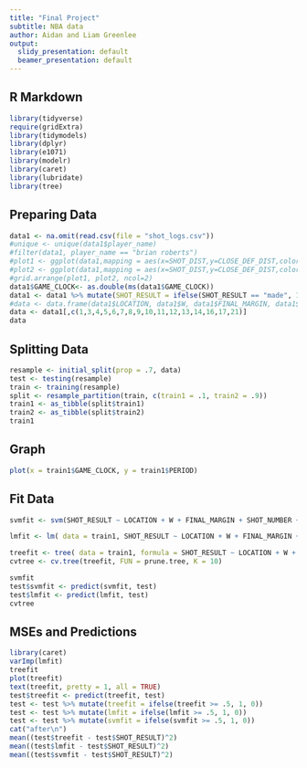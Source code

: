 ```yaml
---
title: "Final Project"
subtitle: NBA data
author: Aidan and Liam Greenlee
output:
  slidy_presentation: default
  beamer_presentation: default
---
```


## R Markdown

```r
library(tidyverse)
require(gridExtra)
library(tidymodels)
library(dplyr)
library(e1071)
library(modelr)
library(caret)
library(lubridate)
library(tree)
```

## Preparing Data
```r
data1 <- na.omit(read.csv(file = "shot_logs.csv"))
#unique <- unique(data1$player_name)
#filter(data1, player_name == "brian roberts")
#plot1 <- ggplot(data1,mapping = aes(x=SHOT_DIST,y=CLOSE_DEF_DIST,color = SHOT_RESULT)) + geom_point()
#plot2 <- ggplot(data1,mapping = aes(x=SHOT_DIST,y=CLOSE_DEF_DIST,color = PTS_TYPE)) + geom_point()
#grid.arrange(plot1, plot2, ncol=2)
data1$GAME_CLOCK<- as.double(ms(data1$GAME_CLOCK))
data1 <- data1 %>% mutate(SHOT_RESULT = ifelse(SHOT_RESULT == "made", 1, 0))
#data <- data.frame(data1$LOCATION, data1$W, data1$FINAL_MARGIN, data1$SHOT_NUMBER, data1$PERIOD, data1$GAME_CLOCK, data1$SHOT_CLOCK, data1$DRIBBLES, data1$TOUCH_TIME, data1$SHOT_DIST, data1$PTS_TYPE, data1$CLOSEST_DEFENDER_PLAYER_ID, data1$CLOSE_DEF_DIST, data1$player_id, GAME_ID)
data <- data1[,c(1,3,4,5,6,7,8,9,10,11,12,13,14,16,17,21)]
data
```
## Splitting Data
```r
resample <- initial_split(prop = .7, data)
test <- testing(resample)
train <- training(resample)
split <- resample_partition(train, c(train1 = .1, train2 = .9))
train1 <- as_tibble(split$train1)
train2 <- as_tibble(split$train2)
train1
```
## Graph
```r
plot(x = train1$GAME_CLOCK, y = train1$PERIOD)
```

## Fit Data
```r
svmfit <- svm(SHOT_RESULT ~ LOCATION + W + FINAL_MARGIN + SHOT_NUMBER + PERIOD + GAME_CLOCK + SHOT_CLOCK + DRIBBLES + TOUCH_TIME + SHOT_DIST + PTS_TYPE + CLOSEST_DEFENDER_PLAYER_ID + CLOSE_DEF_DIST + player_id + GAME_ID, data = train1, kernel = "radial", cost = 10, gamma = 1)

lmfit <- lm( data = train1, SHOT_RESULT ~ LOCATION + W + FINAL_MARGIN + SHOT_NUMBER + PERIOD + GAME_CLOCK + SHOT_CLOCK + DRIBBLES + TOUCH_TIME + SHOT_DIST + PTS_TYPE + CLOSEST_DEFENDER_PLAYER_ID + CLOSE_DEF_DIST + player_id + GAME_ID)

treefit <- tree( data = train1, formula = SHOT_RESULT ~ LOCATION + W + FINAL_MARGIN + SHOT_NUMBER + PERIOD + GAME_CLOCK + SHOT_CLOCK + DRIBBLES + TOUCH_TIME + SHOT_DIST + PTS_TYPE + CLOSEST_DEFENDER_PLAYER_ID + CLOSE_DEF_DIST + player_id + GAME_ID)
cvtree <- cv.tree(treefit, FUN = prune.tree, K = 10)
```

```r
svmfit
test$svmfit <- predict(svmfit, test)
test$lmfit <- predict(lmfit, test)
cvtree
```
## MSEs and Predictions
```r
library(caret)
varImp(lmfit)
treefit
plot(treefit)
text(treefit, pretty = 1, all = TRUE)
test$treefit <- predict(treefit, test)
test <- test %>% mutate(treefit = ifelse(treefit >= .5, 1, 0))
test <- test %>% mutate(lmfit = ifelse(lmfit >= .5, 1, 0))
test <- test %>% mutate(svmfit = ifelse(svmfit >= .5, 1, 0))
cat("after\n")
mean((test$treefit - test$SHOT_RESULT)^2)
mean((test$lmfit - test$SHOT_RESULT)^2)
mean((test$svmfit - test$SHOT_RESULT)^2)
```

